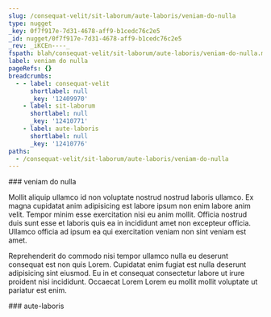 ```yaml
---
slug: /consequat-velit/sit-laborum/aute-laboris/veniam-do-nulla
type: nugget
_key: 0f7f917e-7d31-4678-aff9-b1cedc76c2e5
_id: nugget/0f7f917e-7d31-4678-aff9-b1cedc76c2e5
_rev: _iKCEn----_
fspath: blah/consequat-velit/sit-laborum/aute-laboris/veniam-do-nulla.md
label: veniam do nulla
pageRefs: {}
breadcrumbs:
  - - label: consequat-velit
      shortlabel: null
      _key: '12409970'
    - label: sit-laborum
      shortlabel: null
      _key: '12410771'
    - label: aute-laboris
      shortlabel: null
      _key: '12410776'
paths:
  - /consequat-velit/sit-laborum/aute-laboris/veniam-do-nulla
---
```


<NuggetArea>
<Nugget slug="/consequat-velit/sit-laborum/aute-laboris/veniam-do-nulla" type="nugget" _key="0f7f917e-7d31-4678-aff9-b1cedc76c2e5" _id="nugget/0f7f917e-7d31-4678-aff9-b1cedc76c2e5" _rev="_iKCEn----_" fspath="blah/consequat-velit/sit-laborum/aute-laboris/veniam-do-nulla.md" label="veniam do nulla" paths="/consequat-velit/sit-laborum/aute-laboris/veniam-do-nulla">
<NuggetBody>
### veniam do nulla

Mollit aliquip ullamco id non voluptate nostrud nostrud laboris ullamco. Ex magna cupidatat anim adipisicing est labore ipsum non enim labore anim velit. Tempor minim esse exercitation nisi eu anim mollit. Officia nostrud duis sunt esse et laboris quis ea in incididunt amet non excepteur officia. Ullamco officia ad ipsum ea qui exercitation veniam non sint veniam est amet.

Reprehenderit do commodo nisi tempor ullamco nulla eu deserunt consequat est non quis Lorem. Cupidatat enim fugiat est nulla deserunt adipisicing sint eiusmod. Eu in et consequat consectetur labore ut irure proident nisi incididunt. Occaecat Lorem Lorem eu mollit mollit voluptate ut pariatur est enim.

</NuggetBody>
<Breadcrumbs>
<Crumbs>
<Crumb _key="12409970" label="consequat-velit" /><Crumb _key="12410771" label="sit-laborum" /><Crumb _key="12410776" label="aute-laboris" />
</Crumbs>
</Breadcrumbs>
</Nugget>

<NuggetsInbound>
</NuggetsInbound>
<NuggetsOutbound>
</NuggetsOutbound>
</NuggetArea>
<PassagesInbound>
<Passage direction="inbound" type="passage" _key="12410776" _id="passage/12410776" _rev="_iKCEm96--A" label="aute-laboris" passage="aute-laboris" fspath="blah/consequat-velit/sit-laborum/aute-laboris" paths="/consequat-velit/sit-laborum/aute-laboris" slug="/consequat-velit/sit-laborum/aute-laboris">
<NuggetBody>
### aute-laboris

</NuggetBody>
<Breadcrumbs>
<Crumbs>
<Crumb _key="12409970" label="consequat-velit" /><Crumb _key="12410771" label="sit-laborum" />
</Crumbs>
</Breadcrumbs>
</Passage>

</PassagesInbound>
<PassagesOutbound>
</PassagesOutbound>